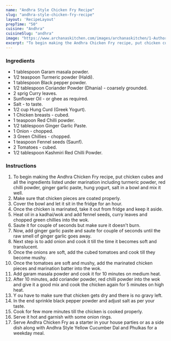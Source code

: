 ---
name: "Andhra Style Chicken Fry Recipe"
slug: "andhra-style-chicken-fry-recipe"
layout: 'RecipeLayout'
prepTime: "50"
cuisine: "Andhra"
cuisineSlug: "andhra"
image: "https://www.archanaskitchen.com/images/archanaskitchen/1-Author/garimasgautam-gmail.com/Andhra_Chicken_Fry.jpg"
excerpt: "To begin making the Andhra Chicken Fry recipe, put chicken cubes and all the ingredients listed under marination including turmeric powder, red chilli powder, ginger garlic paste, hung yogurt, salt in a bowl and mix it well"
---

### Ingredients

- 1 tablespoon Garam masala powder.
- 1/2 teaspoon Turmeric powder (Haldi).
- 1 tablespoon Black pepper powder.
- 1/2 tablespoon Coriander Powder (Dhania) - coarsely grounded.
- 2 sprig Curry leaves.
- Sunflower Oil - or ghee as required.
- Salt - to taste.
- 1/2 cup Hung Curd (Greek Yogurt).
- 1 Chicken breasts - cubed.
- 1 teaspoon Red Chilli powder.
- 1/2 tablespoon Ginger Garlic Paste.
- 1 Onion - chopped.
- 3 Green Chillies - chopped.
- 1 teaspoon Fennel seeds (Saunf).
- 2 Tomatoes - cubed.
- 1/2 tablespoon Kashmiri Red Chilli Powder.

### Instructions

1. To begin making the Andhra Chicken Fry recipe, put chicken cubes and all the ingredients listed under marination including turmeric powder, red chilli powder, ginger garlic paste, hung yogurt, salt in a bowl and mix it well.
1. Make sure that chicken pieces are coated properly.
1. Cover the bowl and let it sit in the fridge for an hour.
1. Once the chicken is marinated, take it out from fridge and keep it aside.
1. Heat oil in a kadhai/wok and add fennel seeds, curry leaves and chopped green chillies into the wok.
1. Saute it for couple of seconds but make sure it doesn't burn.
1. Now, add ginger garlic paste and saute for couple of seconds until the raw smell of ginger garlic goes away.
1. Next step is to add onion and cook it till the time it becomes soft and translucent.
1. Once the onions are soft, add the cubed tomatoes and cook till they become mushy.
1. Once the tomatoes are soft and mushy, add the marinated chicken pieces and marination batter into the wok.
1. Add garam masala powder and cook it for 10 minutes on medium heat.
1. After 10 minutes, add coriander powder, red chilli powder into the wok and give it a good mix and cook the chicken again for 5 minutes on high heat.
1. Y ou have to make sure that chicken gets dry and there is no gravy left.
1. In the end sprinkle black pepper powder and adjust salt as per your taste.
1. Cook for few more minutes till the chicken is cooked properly.
1. Serve it hot and garnish with some onion rings.
1. Serve Andhra Chicken Fry as a starter in your house parties or as a side dish along with Andhra Style Yellow Cucumber Dal and Phulkas for a weekday meal.
